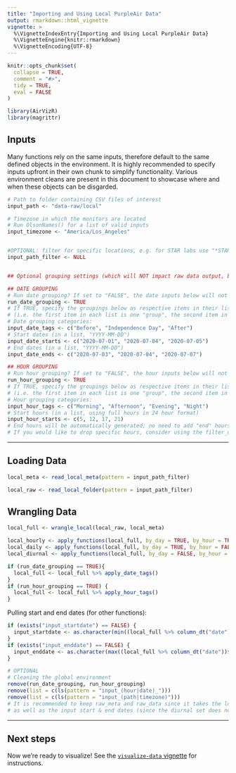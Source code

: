 ```yaml
---
title: "Importing and Using Local PurpleAir Data"
output: rmarkdown::html_vignette
vignette: >
  %\VignetteIndexEntry{Importing and Using Local PurpleAir Data}
  %\VignetteEngine{knitr::rmarkdown}
  %\VignetteEncoding{UTF-8}
---
```


```r
knitr::opts_chunk$set(
  collapse = TRUE,
  comment = "#>",
  tidy = TRUE,
  eval = FALSE
)
```

```r
library(AirVizR)
library(magrittr)
```

## Inputs

Many functions rely on the same inputs, therefore default to the same defined objects in the environment.
It is highly recommended to specify inputs upfront in their own chunk to simplify functionality.
Various environment cleans are present in this document to showcase where and when these objects can be disgarded.

```r
# Path to folder containing CSV files of interest
input_path <- "data-raw/local"

# Timezone in which the monitors are located
# Run OlsonNames() for a list of valid inputs
input_timezone <- "America/Los_Angeles"


#OPTIONAL: filter for specific locations, e.g. for STAR labs use "*STAR*" exactly. Use NULL otherwise
input_path_filter <- NULL


## Optional grouping settings (which will NOT impact raw data output, but can be useful when graphing!)

## DATE GROUPING
# Run date grouping? If set to "FALSE", the date inputs below will not matter (but will still appear in the environment)
run_date_grouping <- TRUE
# If TRUE, specify the groupings below as respective items in their lists. Dates that are not included in these ranges will be dropped.
# (i.e. the first item in each list is one "group", the second item in each list is another "group", etc.)
# Date grouping categories:
input_date_tags <- c("Before", "Independence Day", "After")
# Start dates (in a list, "YYYY-MM-DD")
input_date_starts <- c("2020-07-01", "2020-07-04", "2020-07-05")
# End dates (in a list, "YYYY-MM-DD")
input_date_ends <- c("2020-07-03", "2020-07-04", "2020-07-07")

## HOUR GROUPING
# Run hour grouping? If set to "FALSE", the hour inputs below will not matter (but will still appear in the environment)
run_hour_grouping <- TRUE
# If TRUE, specify the groupings below as respective items in their lists
# (i.e. the first item in each list is one "group", the second item in each list is another "group", etc.)
# Hour grouping categories:
input_hour_tags <- c("Morning", "Afternoon", "Evening", "Night")
# Start hours (in a list, using full hours in 24 hour format)
input_hour_starts <- c(5, 12, 17, 21)
# End hours will be automatically generated; no need to add "end" hours. This also means that no hours will be dropped.
# If you would like to drop specific hours, consider using the filter_df() function
```

---

## Loading Data

```r
local_meta <- read_local_meta(pattern = input_path_filter)

local_raw <- read_local_folder(pattern = input_path_filter)
```


## Wrangling Data


```r
local_full <- wrangle_local(local_raw, local_meta)

local_hourly <- apply_functions(local_full, by_day = TRUE, by_hour = TRUE)
local_daily <- apply_functions(local_full, by_day = TRUE, by_hour = FALSE)
local_diurnal <- apply_functions(local_full, by_day = FALSE, by_hour = TRUE)

if (run_date_grouping == TRUE){
  local_full <- local_full %>% apply_date_tags()
}
if (run_hour_grouping == TRUE) {
  local_full <- local_full %>% apply_hour_tags()
}
```

Pulling start and end dates (for other functions):

```r
if (exists("input_startdate") == FALSE) {
  input_startdate <- as.character(min((local_full %>% column_dt("date"))$date))
}
if (exists("input_enddate") == FALSE) {
  input_enddate <- as.character(max((local_full %>% column_dt("date"))$date))
}
```

```r
# OPTIONAL
# Cleaning the global environment
remove(run_date_grouping, run_hour_grouping)
remove(list = c(ls(pattern = "input_(hour|date)_")))
remove(list = c(ls(pattern = "input_(path|timezone)")))
# It is recommended to keep raw_meta and raw_data since it takes the longest to load,
# as well as the input start & end dates (since the diurnal set does not contain date information)
```

---

## Next steps

Now we're ready to visualize! See the [`visualize-data` vignette](visualize-data.html) for instructions.
